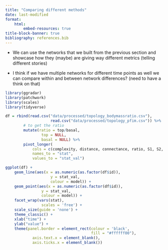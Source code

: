 ```yaml
---
title: "Comparing different methods"
date: last-modified
format:
    html:
        embed-resources: true
title-block-banner: true
bibliography: references.bib
---
```


-   We can use the networks that we built from the previous section and showcase how they (maybe) are giving way different metrics (telling different stories)

-   I think if we have multiple networks for different time points as well we can compare within and between network differences? (need to have a think on that)

```r

library(ggradar)
library(patchwork)
library(scales)
library(tidyverse)

df = rbind(read.csv("data/processed/topology_bodymassratio.csv"),
                    read.csv("data/processed/topology_pfim.csv")) %>% 
        # to get the ratio
        mutate(ratio = top/basal,
                top = NULL,
                basal = NULL) %>%
        pivot_longer(
            cols = c(complexity, distance, connectance, ratio, S1, S2, S4, S5), 
            names_to = "stat",
            values_to = "stat_val")

ggplot(df) +
    geom_line(aes(x = as.numeric(as.factor(df$id)), 
                    y = stat_val, 
                    colour = model)) +
    geom_point(aes(x = as.numeric(as.factor(df$id)), 
                y = stat_val, 
                colour = model)) +
    facet_wrap(vars(stat),
                scales = 'free') +
    scale_size(guide = 'none') +
    theme_classic() +
    xlab("time") +
    ylab("value") +
    theme(panel.border = element_rect(colour = 'black',
                                      fill = "#ffffff00"),
            axis.text.x = element_blank(),
            axis.ticks.x = element_blank())

```